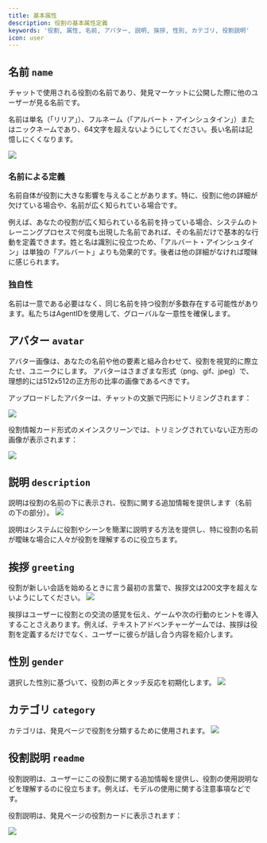```yaml
---
title: 基本属性
description: 役割の基本属性定義
keywords: '役割, 属性, 名前, アバター, 説明, 挨拶, 性別, カテゴリ, 役割説明'
icon: user
---
```


## 名前 `name`

<ParamField path="name" type="string" required>
  チャットで使用される役割の名前であり、発見マーケットに公開した際に他のユーザーが見る名前です。
</ParamField>

名前は単名（「リリア」）、フルネーム（「アルバート・アインシュタイン」）またはニックネームであり、64文字を超えないようにしてください。長い名前は記憶しにくくなります。

<Frame>
  <img src="https://oss.vidol.chat/assets/613445d55d376eb45fb94ae13f3834ff.webp" />
</Frame>

### 名前による定義

名前自体が役割に大きな影響を与えることがあります。特に、役割に他の詳細が欠けている場合や、名前が広く知られている場合です。

例えば、あなたの役割が広く知られている名前を持っている場合、システムのトレーニングプロセスで何度も出現した名前であれば、その名前だけで基本的な行動を定義できます。姓と名は識別に役立つため、「アルバート・アインシュタイン」は単独の「アルバート」よりも効果的です。後者は他の詳細がなければ曖昧に感じられます。

### 独自性

名前は一意である必要はなく、同じ名前を持つ役割が多数存在する可能性があります。私たちはAgentIDを使用して、グローバルな一意性を確保します。

## アバター `avatar`

<ParamField path="avatar" type="file" required>
  アバター画像は、あなたの名前や他の要素と組み合わせて、役割を視覚的に際立たせ、ユニークにします。
</ParamField>

<Info>
アバターはさまざまな形式（png、gif、jpeg）で、理想的には512x512の正方形の比率の画像であるべきです。
</Info>

アップロードしたアバターは、チャットの文脈で円形にトリミングされます：

<Frame>
  <img src="https://oss.vidol.chat/assets/f84da68d1364ec2dad6985d7f674f4c0.webp" />
</Frame>

役割情報カード形式のメインスクリーンでは、トリミングされていない正方形の画像が表示されます：

<Frame>
  <img src="https://oss.vidol.chat/assets/e8a336d3e05a2cf1522ce5bd7336bde2.webp" />
</Frame>

## 説明 `description`

<ParamField path="description" type="string">
  説明は役割の名前の下に表示され、役割に関する追加情報を提供します（名前の下の部分）。
</ParamField>

<Frame>
  <img src="https://oss.vidol.chat/assets/613445d55d376eb45fb94ae13f3834ff.webp" />
</Frame>

説明はシステムに役割やシーンを簡潔に説明する方法を提供し、特に役割の名前が曖昧な場合に人々が役割を理解するのに役立ちます。

## 挨拶 `greeting`

<ParamField path="greeting" type="string">
  役割が新しい会話を始めるときに言う最初の言葉で、挨拶文は200文字を超えないようにしてください。
</ParamField>

<Frame>
  <img src="https://oss.vidol.chat/assets/3c257ce957b6775b41d259feda3bb708.webp" />
</Frame>

挨拶はユーザーに役割との交流の感覚を伝え、ゲームや次の行動のヒントを導入することさえあります。例えば、テキストアドベンチャーゲームでは、挨拶は役割を定義するだけでなく、ユーザーに彼らが話し合う内容を紹介します。

## 性別 `gender`

<ParamField path="gender" type="string">
  選択した性別に基づいて、役割の声とタッチ反応を初期化します。
</ParamField>

<Frame>
  <img src="https://oss.vidol.chat/assets/3f1b96cd1e4acd16e3f300719ca2c675.webp" />
</Frame>

## カテゴリ `category`

<ParamField path="category" type="string">
  カテゴリは、発見ページで役割を分類するために使用されます。
</ParamField>

<Frame>
  <img src="https://oss.vidol.chat/assets/ea8a39df376cfb6e9ea6cd335f5c3344.webp" />
</Frame>

## 役割説明 `readme`

<ParamField path="readme" type="string">
  役割説明は、ユーザーにこの役割に関する追加情報を提供し、役割の使用説明などを理解するのに役立ちます。例えば、モデルの使用に関する注意事項などです。
</ParamField>

役割説明は、発見ページの役割カードに表示されます：

<Frame>
  <img src="https://oss.vidol.chat/assets/fe2c592398016b42873770aaa3651d97.webp" />
</Frame>


